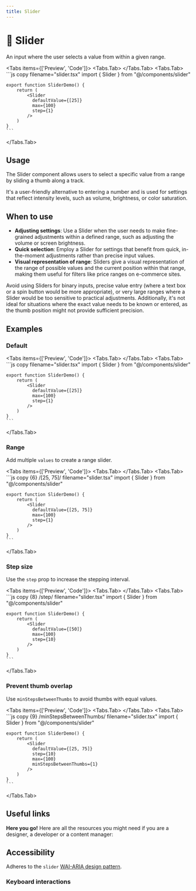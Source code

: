 ```yaml
---
title: Slider
---
```



# 💠 Slider

An input where the user selects a value from within a given range.

<Tabs items={['Preview', 'Code']}>
  <Tabs.Tab>
    <SliderPreview />
  </Tabs.Tab>
  <Tabs.Tab>
    ```js copy filename="slider.tsx"
    import { Slider } from "@/components/slider"
 
    export function SliderDemo() {
        return (
            <Slider
              defaultValue={[25]}
              max={100}
              step={1}
            />
        )
    }
    ```
  </Tabs.Tab>
</Tabs>

## Usage

The Slider component allows users to select a specific value from a range by sliding a thumb along a track. 

It's a user-friendly alternative to entering a number and is used for settings that reflect intensity levels, such as volume, brightness, or color saturation.

## When to use
- **Adjusting settings**: Use a Slider when the user needs to make fine-grained adjustments within a defined range, such as adjusting the volume or screen brightness.
- **Quick selection**: Employ a Slider for settings that benefit from quick, in-the-moment adjustments rather than precise input values.
- **Visual representation of range**: Sliders give a visual representation of the range of possible values and the current position within that range, making them useful for filters like price ranges on e-commerce sites.

Avoid using Sliders for binary inputs, precise value entry (where a text box or a spin button would be more appropriate), or very large ranges where a Slider would be too sensitive to practical adjustments. Additionally, it's not ideal for situations where the exact value needs to be known or entered, as the thumb position might not provide sufficient precision.

## Examples

### Default

<Tabs items={['Preview', 'Code']}>
  <Tabs.Tab>
    <SliderPreview />
  </Tabs.Tab>
  <Tabs.Tab>
    ```js copy filename="slider.tsx"
    import { Slider } from "@/components/slider"
 
    export function SliderDemo() {
        return (
            <Slider
              defaultValue={[25]}
              max={100}
              step={1}
            />
        )
    }
    ```
  </Tabs.Tab>
</Tabs>

### Range

Add multiple `values` to create a range slider.

<Tabs items={['Preview', 'Code']}>
  <Tabs.Tab>
    <SliderRange />
  </Tabs.Tab>
  <Tabs.Tab>
    ```js copy {6} /[25, 75]/ filename="slider.tsx"
    import { Slider } from "@/components/slider"
 
    export function SliderDemo() {
        return (
            <Slider
              defaultValue={[25, 75]}
              max={100}
              step={1}
            />
        )
    }
    ```
  </Tabs.Tab>
</Tabs>

### Step size

Use the `step` prop to increase the stepping interval.

<Tabs items={['Preview', 'Code']}>
  <Tabs.Tab>
    <SliderStep />
  </Tabs.Tab>
  <Tabs.Tab>
    ```js copy {8} /step/ filename="slider.tsx"
    import { Slider } from "@/components/slider"
 
    export function SliderDemo() {
        return (
            <Slider
              defaultValue={[50]}
              max={100}
              step={10}
            />
        )
    }
    ```
  </Tabs.Tab>
</Tabs>

### Prevent thumb overlap

Use `minStepsBetweenThumbs` to avoid thumbs with equal values.

<Tabs items={['Preview', 'Code']}>
  <Tabs.Tab>
    <SliderOverlap />
  </Tabs.Tab>
  <Tabs.Tab>
    ```js copy {9} /minStepsBetweenThumbs/ filename="slider.tsx"
    import { Slider } from "@/components/slider"
 
    export function SliderDemo() {
        return (
            <Slider
              defaultValue={[25, 75]}
              step={10}
              max={100}
              minStepsBetweenThumbs={1}
            />
        )
    }
    ```
  </Tabs.Tab>
</Tabs>


## Useful links

**Here you go!** Here are all the resources you might need if you are a designer, a developer or a content manager:

<Cards className='mt-8'>
  <Card
    title="🤖 Storybook"
    href="https://www.stories.fusillo.design/?path=/docs/components-slider--documentation"
  />
  <Card
    title="🪄 Figma"
    href="https://www.figma.com/file/acdO58jx9zgGfkKu6htrx2/%F0%9F%94%B5-Fusillo-Design-System?type=design&node-id=540%3A8879&mode=design&t=7r34RfU06jHXNJDx-1"
  />
  <Card
    title="🐝 API Reference"
    href="https://www.radix-ui.com/primitives/docs/components/slider#api-reference"
  />
</Cards>  

## Accessibility

Adheres to the `slider` [WAI-ARIA design pattern](https://www.w3.org/WAI/ARIA/apg/patterns/slider-multithumb/).

### Keyboard interactions

<AccessibilityTable rows={sliderAccessibilityData} />